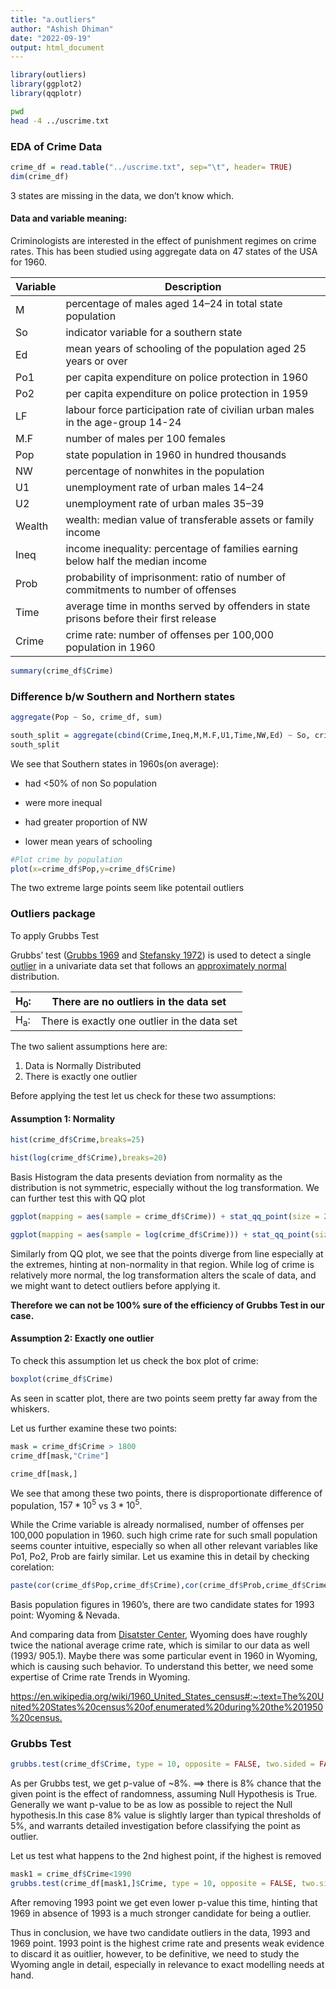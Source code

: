 ```yaml
---
title: "a.outliers"
author: "Ashish Dhiman"
date: "2022-09-19"
output: html_document
---
```


```r
library(outliers)
library(ggplot2)
library(qqplotr)
```

```bash
pwd
head -4 ../uscrime.txt
```

### EDA of Crime Data

```r
crime_df = read.table("../uscrime.txt", sep="\t", header= TRUE)
dim(crime_df)
```

3 states are missing in the data, we don't know which.

#### Data and variable meaning:

Criminologists are interested in the effect of punishment regimes on crime rates. This has been studied using aggregate data on 47 states of the USA for 1960.

| Variable | Description                                                                            |
|----------|----------------------------------------------------------------------------------------|
| M        | percentage of males aged 14--24 in total state population                              |
| So       | indicator variable for a southern state                                                |
| Ed       | mean years of schooling of the population aged 25 years or over                        |
| Po1      | per capita expenditure on police protection in 1960                                    |
| Po2      | per capita expenditure on police protection in 1959                                    |
| LF       | labour force participation rate of civilian urban males in the age-group 14-24         |
| M.F      | number of males per 100 females                                                        |
| Pop      | state population in 1960 in hundred thousands                                          |
| NW       | percentage of nonwhites in the population                                              |
| U1       | unemployment rate of urban males 14--24                                                |
| U2       | unemployment rate of urban males 35--39                                                |
| Wealth   | wealth: median value of transferable assets or family income                           |
| Ineq     | income inequality: percentage of families earning below half the median income         |
| Prob     | probability of imprisonment: ratio of number of commitments to number of offenses      |
| Time     | average time in months served by offenders in state prisons before their first release |
| Crime    | crime rate: number of offenses per 100,000 population in 1960                          |

```r
summary(crime_df$Crime)
```

### Difference b/w Southern and Northern states

```r
aggregate(Pop ~ So, crime_df, sum)
```

```r
south_split = aggregate(cbind(Crime,Ineq,M,M.F,U1,Time,NW,Ed) ~ So, crime_df, mean)
south_split
```

We see that Southern states in 1960s(on average):

-   had \<50% of non So population

-   were more inequal

-   had greater proportion of NW

-   lower mean years of schooling

```r
#Plot crime by population
plot(x=crime_df$Pop,y=crime_df$Crime)
```

The two extreme large points seem like potentail outliers

### Outliers package

To apply Grubbs Test

Grubbs' test ([Grubbs 1969](https://www.itl.nist.gov/div898/handbook/eda/section4/eda43.htm#Grubbs) and [Stefansky 1972](https://www.itl.nist.gov/div898/handbook/eda/section4/eda43.htm#Stefansky)) is used to detect a single [outlier](https://www.itl.nist.gov/div898/handbook/eda/section3/eda35h.htm) in a univariate data set that follows an [approximately normal](https://www.itl.nist.gov/div898/handbook/eda/section3/eda35h.htm#Normality) distribution.

| H~0~: | There are no outliers in the data set        |
|-------|----------------------------------------------|
| H~a~: | There is exactly one outlier in the data set |

The two salient assumptions here are:

1.  Data is Normally Distributed
2.  There is exactly one outlier

Before applying the test let us check for these two assumptions:

#### Assumption 1: Normality

```r
hist(crime_df$Crime,breaks=25)
```

```r
hist(log(crime_df$Crime),breaks=20)
```

Basis Histogram the data presents deviation from normality as the distribution is not symmetric, especially without the log transformation. We can further test this with QQ plot

```r
ggplot(mapping = aes(sample = crime_df$Crime)) + stat_qq_point(size = 2) + stat_qq_line(color="green")
```

```r
ggplot(mapping = aes(sample = log(crime_df$Crime))) + stat_qq_point(size = 2) + stat_qq_line(color="green")
```

Similarly from QQ plot, we see that the points diverge from line especially at the extremes, hinting at non-normality in that region. While log of crime is relatively more normal, the log transformation alters the scale of data, and we might want to detect outliers before applying it.

**Therefore we can not be 100% sure of the efficiency of Grubbs Test in our case.**

#### Assumption 2: Exactly one outlier

To check this assumption let us check the box plot of crime:

```r
boxplot(crime_df$Crime)
```

As seen in scatter plot, there are two points seem pretty far away from the whiskers.

Let us further examine these two points:

```r
mask = crime_df$Crime > 1800
crime_df[mask,"Crime"]
```

```r
crime_df[mask,]
```

We see that among these two points, there is disproportionate difference of population, $157 * 10^5$ vs $3 * 10^5$.

While the Crime variable is already normalised, number of offenses per 100,000 population in 1960. such high crime rate for such small population seems counter intuitive, especially so when all other relevant variables like Po1, Po2, Prob are fairly similar. Let us examine this in detail by checking corelation:

```r
paste(cor(crime_df$Pop,crime_df$Crime),cor(crime_df$Prob,crime_df$Crime))
```

Basis population figures in 1960's, there are two candidate states for 1993 point: Wyoming & Nevada.

And comparing data from [Disatster Center](https://www.disastercenter.com/crime/wycrime.htm), Wyoming does have roughly twice the national average crime rate, which is similar to our data as well (1993/ 905.1). Maybe there was some particular event in 1960 in Wyoming, which is causing such behavior. To understand this better, we need some expertise of Crime rate Trends in Wyoming.

<https://en.wikipedia.org/wiki/1960_United_States_census#:~:text=The%20United%20States%20census%20of,enumerated%20during%20the%201950%20census.>

### Grubbs Test

```r
grubbs.test(crime_df$Crime, type = 10, opposite = FALSE, two.sided = FALSE)
```

As per Grubbs test, we get p-value of \~8%. $\implies$ there is 8% chance that the given point is the effect of randomness, assuming Null Hypothesis is True. Generally we want p-value to be as low as possible to reject the Null hypothesis.In this case 8% value is slightly larger than typical thresholds of 5%, and warrants detailed investigation before classifying the point as outlier.

Let us test what happens to the 2nd highest point, if the highest is removed

```r
mask1 = crime_df$Crime<1990
grubbs.test(crime_df[mask1,]$Crime, type = 10, opposite = FALSE, two.sided = FALSE)
```

After removing 1993 point we get even lower p-value this time, hinting that 1969 in absence of 1993 is a much stronger candidate for being a outlier.

Thus in conclusion, we have two candidate outliers in the data, 1993 and 1969 point. 1993 point is the highest crime rate and presents weak evidence to discard it as ouitlier, however, to be definitive, we need to study the Wyoming angle in detail, especially in relevance to exact modelling needs at hand.
